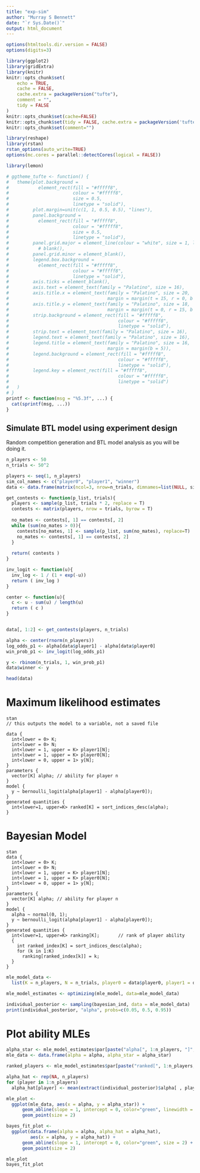 ```yaml
---
title: "exp-sim"
author: "Murray S Bennett"
date: "`r Sys.Date()`"
output: html_document
---
```


```r
options(htmltools.dir.version = FALSE)
options(digits=3)

library(ggplot2)
library(gridExtra)
library(knitr)
knitr::opts_chunk$set(
	echo = TRUE,
	cache = FALSE,
	cache.extra = packageVersion("tufte"),
	comment = "",
	tidy = FALSE
)
knitr::opts_chunk$set(cache=FALSE)
knitr::opts_chunk$set(tidy = FALSE, cache.extra = packageVersion('tufte'))
knitr::opts_chunk$set(comment="")

library(reshape)
library(rstan)
rstan_options(auto_write=TRUE)
options(mc.cores = parallel::detectCores(logical = FALSE))

library(lemon)

# ggtheme_tufte <- function() {
#   theme(plot.background =
#           element_rect(fill = "#fffff8",
#                        colour = "#fffff8",
#                        size = 0.5,
#                        linetype = "solid"),
#         plot.margin=unit(c(1, 1, 0.5, 0.5), "lines"),
#         panel.background =
#           element_rect(fill = "#fffff8",
#                        colour = "#fffff8",
#                        size = 0.5,
#                        linetype = "solid"),
#         panel.grid.major = element_line(colour = "white", size = 1, linetype="dashed"),
#           # blank(),
#         panel.grid.minor = element_blank(),
#         legend.box.background =
#           element_rect(fill = "#fffff8",
#                        colour = "#fffff8",
#                        linetype = "solid"),
#         axis.ticks = element_blank(),
#         axis.text = element_text(family = "Palatino", size = 16),
#         axis.title.x = element_text(family = "Palatino", size = 20,
#                                     margin = margin(t = 15, r = 0, b = 0, l = 0)),
#         axis.title.y = element_text(family = "Palatino", size = 18,
#                                     margin = margin(t = 0, r = 15, b = 0, l = 0)),
#         strip.background = element_rect(fill = "#fffff8",
#                                         colour = "#fffff8",
#                                         linetype = "solid"),
#         strip.text = element_text(family = "Palatino", size = 16),
#         legend.text = element_text(family = "Palatino", size = 16),
#         legend.title = element_text(family = "Palatino", size = 16,
#                                     margin = margin(b = 5)),
#         legend.background = element_rect(fill = "#fffff8",
#                                         colour = "#fffff8",
#                                         linetype = "solid"),
#         legend.key = element_rect(fill = "#fffff8",
#                                         colour = "#fffff8",
#                                         linetype = "solid")
#   )
# }
printf <- function(msg = "%5.3f", ...) {
  cat(sprintf(msg, ...))
}
```

## Simulate BTL model using experiment design

Random competition generation and BTL model analysis as you will be doing it.

```r

n_players <- 50
n_trials <- 50^2

players <- seq(1, n_players)
sim_col_names <- c("player0", "player1", "winner")
data <- data.frame(matrix(ncol=3, nrow=n_trials, dimnames=list(NULL, sim_col_names)))

get_contests <- function(p_list, trials){
  players <- sample(p_list, trials * 2, replace = T)
  contests <- matrix(players, nrow = trials, byrow = T)
  
  no_mates <- contests[, 1] == contests[, 2]
  while (sum(no_mates > 0)){
    contests[no_mates, 1] <- sample(p_list, sum(no_mates), replace=T)
    no_mates <- contests[, 1] == contests[, 2]
  }
  
  return( contests )
}

inv_logit <- function(u){
  inv_log <- 1 / (1 + exp(-u))
  return ( inv_log )
}

center <- function(u){
  c <- u - sum(u) / length(u)
  return ( c )
}


data[, 1:2] <- get_contests(players, n_trials)

alpha <- center(rnorm(n_players))
log_odds_p1 <- alpha[data$player1] - alpha[data$player0]
win_prob_p1 <- inv_logit(log_odds_p1)

y <- rbinom(n_trials, 1, win_prob_p1)
data$winner <- y
```

```r
head(data)
```
# Maximum likelihood estimates
``` 
{stan output.var="mle_model"}
// this outputs the model to a variable, not a saved file

data {
  int<lower = 0> K;
  int<lower = 0> N;
  int<lower = 1, upper = K> player1[N];
  int<lower = 1, upper = K> player0[N];
  int<lower = 0, upper = 1> y[N];
}
parameters {
  vector[K] alpha; // ability for player n
}
model {
  y ~ bernoulli_logit(alpha[player1] - alpha[player0]);
}
generated quantities {
  int<lower=1, upper=K> ranked[K] = sort_indices_desc(alpha);
}

```

# Bayesian Model
``` 
{stan output.var="bayesian_ind"}
data {
  int<lower = 0> K;
  int<lower = 0> N;
  int<lower = 1, upper = K> player1[N];
  int<lower = 1, upper = K> player0[N];
  int<lower = 0, upper = 1> y[N];
}
parameters {
  vector[K] alpha; // ability for player n
}
model {
  alpha ~ normal(0, 1);
  y ~ bernoulli_logit(alpha[player1] - alpha[player0]);
}
generated quantities {
  int<lower=1, upper=K> ranking[K];       // rank of player ability
  {
    int ranked_index[K] = sort_indices_desc(alpha);
    for (k in 1:K)
      ranking[ranked_index[k]] = k;
  }
}
```

```r

mle_model_data <- 
  list(K = n_players, N = n_trials, player0 = data$player0, player1 = data$player1, y = data$winner )

mle_model_estimates <- optimizing(mle_model, data=mle_model_data)

individual_posterior <- sampling(bayesian_ind, data = mle_model_data)
print(individual_posterior, "alpha", probs=c(0.05, 0.5, 0.95))

```

# Plot ability MLEs
``` r
alpha_star <- mle_model_estimates$par[paste("alpha[", 1:n_players, "]", sep="")]
mle_data <- data.frame(alpha = alpha, alpha_star = alpha_star)

ranked_players <- mle_model_estimates$par[paste("ranked[", 1:n_players, "]",sep="")]

alpha_hat <- rep(NA, n_players)
for (player in 1:n_players)
  alpha_hat[player] <- mean(extract(individual_posterior)$alpha[ , player])

mle_plot <-
  ggplot(mle_data, aes(x = alpha, y = alpha_star)) +
      geom_abline(slope = 1, intercept = 0, color="green", linewidth = 2) +
      geom_point(size = 2) 

bayes_fit_plot <-
  ggplot(data.frame(alpha = alpha, alpha_hat = alpha_hat),
         aes(x = alpha, y = alpha_hat)) +
      geom_abline(slope = 1, intercept = 0, color="green", size = 2) +
      geom_point(size = 2)

mle_plot
bayes_fit_plot

```